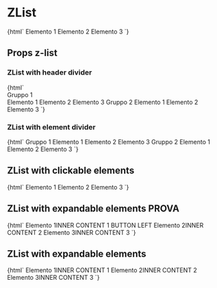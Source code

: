 
<Meta title="List/ZList" component="z-list" />

# ZList

<Preview>
  <Story name="ZList-simple">
    {html`<z-list>
      <z-list-group>
        <z-list-element>Elemento 1</z-list-element>
        <z-list-element>Elemento 2</z-list-element>
        <z-list-element>Elemento 3</z-list-element>
      </z-list-group>
    </z-list>`}
  </Story>
</Preview>

## Props z-list

<Props of="z-list" />

### ZList with header divider

<Preview>
  <Story name="ZList-with-header-divider">
    {html`<z-list>
      <z-list-group divider-type="header">
        <div slot="header-title">Gruppo 1</div>
        <z-list-element>Elemento 1</z-list-element>
        <z-list-element>Elemento 2</z-list-element>
        <z-list-element>Elemento 3</z-list-element>
      </z-list-group>
      <z-list-group divider-type="header">
        <z-body slot="header-title">Gruppo 2</z-body>
        <z-list-element>Elemento 1</z-list-element>
        <z-list-element>Elemento 2</z-list-element>
        <z-list-element>Elemento 3</z-list-element>
      </z-list-group>
    </z-list>`}
  </Story>
</Preview>

### ZList with element divider

<Preview>
  <Story name="ZList-with-element-divider">
    {html`<z-list>
      <z-list-group divider-type="element">
        <z-body slot="header-title">Gruppo 1</z-body>
        <z-list-element>Elemento 1</z-list-element>
        <z-list-element>Elemento 2</z-list-element>
        <z-list-element>Elemento 3</z-list-element>
      </z-list-group>
      <z-list-group divider-type="element">
        <z-body slot="header-title">Gruppo 2</z-body>
        <z-list-element>Elemento 1</z-list-element>
        <z-list-element>Elemento 2</z-list-element>
        <z-list-element>Elemento 3</z-list-element>
      </z-list-group>
    </z-list>`}
  </Story>
</Preview>

## ZList with clickable elements

<Preview>
  <Story name="ZList-with-clickable-content">
    {html`<z-list>
      <z-list-group>
        <z-list-element clickable>Elemento 1</z-list-element>
        <z-list-element clickable>Elemento 2</z-list-element>
        <z-list-element clickable>Elemento 3</z-list-element>
      </z-list-group>
    </z-list>`}
  </Story>
</Preview>

## ZList with expandable elements PROVA

<Preview>
  <Story name="ZList-with-expandable-content">
    {html`<z-list size="large">
      <z-list-group divider-type="element">
        <z-list-element expandable align-button="left"
          ><span>Elemento 1</span
          ><span slot="inner-content"
            >INNER CONTENT 1 BUTTON LEFT</span
          ></z-list-element
        >
        <z-list-element expandable align-button="right"
          ><span>Elemento 2</span
          ><span slot="inner-content">INNER CONTENT 2</span></z-list-element
        >
        <z-list-element expandable align-button="right"
          ><span>Elemento 3</span
          ><span slot="inner-content">INNER CONTENT 3</span></z-list-element
        >
      </z-list-group>
    </z-list>`}
  </Story>
</Preview>

## ZList with expandable elements

<Preview>
  <Story name="ZList-with-expandable-content-menu-style">
    {html`<z-list size="large">
      <z-list-group divider-type="element">
        <z-list-element expandable expandable-style="menu" align-button="right"
          ><span>Elemento 1</span
          ><span slot="inner-content">INNER CONTENT 1</span></z-list-element
        >
        <z-list-element expandable expandable-style="menu" align-button="right"
          ><span>Elemento 2</span
          ><span slot="inner-content">INNER CONTENT 2</span></z-list-element
        >
        <z-list-element expandable expandable-style="menu" align-button="right"
          ><span>Elemento 3</span
          ><span slot="inner-content">INNER CONTENT 3</span></z-list-element
        >
      </z-list-group>
    </z-list>`}
  </Story>
</Preview>
